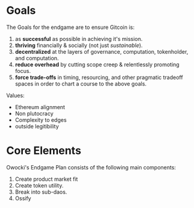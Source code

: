 # Goals 

The Goals for the endgame are to ensure Gitcoin is:

1. as **successful** as possible in achieving it's mission.
2. **thriving** financially & socially (not just *sustainable*).
3. **decentralized** at the layers of governance, computation, tokenholder, and computation.
4. **reduce overhead** by cutting scope creep & relentlessly promoting focus.
5. **force trade-offs** in timing, resourcing, and other pragmatic tradeoff spaces in order to chart a course to the above goals.

Values:
- Ethereum alignment
- Non plutocracy
- Complexity to edges
- outside legitibility

# Core Elements

Owocki's Endgame Plan consists of the following main components:

1. Create product market fit
2. Create token utility.
3. Break into sub-daos.
4. Ossify
